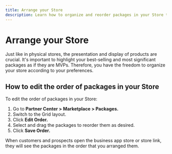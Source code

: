 ```yaml
---
title: Arrange your Store
description: Learn how to organize and reorder packages in your Store to highlight your best-selling products and packages.
---
```


# Arrange your Store

Just like in physical stores, the presentation and display of products are crucial. It's important to highlight your best-selling and most significant packages as if they are MVPs. Therefore, you have the freedom to organize your store according to your preferences.

## How to edit the order of packages in your Store

To edit the order of packages in your Store:

1. Go to **Partner Center > Marketplace > Packages.**
2. Switch to the Grid layout.
3. Click **Edit Order.**
4. Select and drag the packages to reorder them as desired.
5. Click **Save Order.**

When customers and prospects open the business app store or store link, they will see the packages in the order that you arranged them.